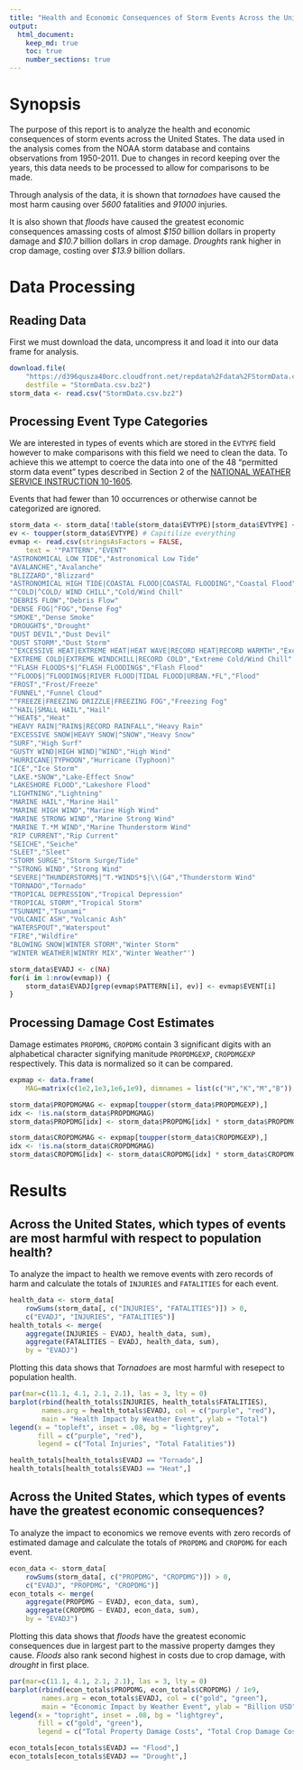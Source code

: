 ```yaml
---
title: "Health and Economic Consequences of Storm Events Across the United States (1950-2011)"
output: 
  html_document:
    keep_md: true
    toc: true
    number_sections: true
---
```


# Synopsis

The purpose of this report is to analyze the health and economic consequences of storm events across the United States.  The data used in the analysis comes from the NOAA storm database and contains observations from 1950-2011.  Due to changes in record keeping over the years, this data needs to be processed to allow for comparisons to be made.

Through analysis of the data, it is shown that *tornadoes* have caused the most harm causing over *5600* fatalities and *91000* injuries.

It is also shown that *floods* have caused the greatest economic consequences amassing costs of almost *$150* billion dollars in property damage and *$10.7* billion dollars in crop damage. *Droughts* rank higher in crop damage, costing over *$13.9* billion dollars.

# Data Processing

## Reading Data

First we must download the data, uncompress it and load it into our data frame for analysis.

```r
download.file(
    "https://d396qusza40orc.cloudfront.net/repdata%2Fdata%2FStormData.csv.bz2",
    destfile = "StormData.csv.bz2")
storm_data <- read.csv("StormData.csv.bz2")
```

## Processing Event Type Categories

We are interested in types of events which are stored in the `EVTYPE` field however to make comparisons with this field we need to clean the data.  To achieve this we attempt to coerce the data into one of the 48 "permitted storm data event" types described in Section 2 of the [NATIONAL WEATHER SERVICE INSTRUCTION 10-1605](https://d396qusza40orc.cloudfront.net/repdata%2Fpeer2_doc%2Fpd01016005curr.pdf).

Events that had fewer than 10 occurrences or otherwise cannot be categorized are ignored.

```r
storm_data <- storm_data[!table(storm_data$EVTYPE)[storm_data$EVTYPE] < 10,]
ev <- toupper(storm_data$EVTYPE) # Capitilize everything
evmap <- read.csv(stringsAsFactors = FALSE,
    text = '"PATTERN","EVENT"
"ASTRONOMICAL LOW TIDE","Astronomical Low Tide"
"AVALANCHE","Avalanche"
"BLIZZARD","Blizzard"
"ASTRONOMICAL HIGH TIDE|COASTAL FLOOD|COASTAL FLOODING","Coastal Flood"
"^COLD|^COLD/ WIND CHILL","Cold/Wind Chill"
"DEBRIS FLOW","Debris Flow"
"DENSE FOG|^FOG","Dense Fog"
"SMOKE","Dense Smoke"
"DROUGHT$","Drought"
"DUST DEVIL","Dust Devil"
"DUST STORM","Dust Storm"
"^EXCESSIVE HEAT|EXTREME HEAT|HEAT WAVE|RECORD HEAT|RECORD WARMTH","Excessive Heat"
"EXTREME COLD|EXTREME WINDCHILL|RECORD COLD","Extreme Cold/Wind Chill"
"^FLASH FLOODS*$|^FLASH FLOODING$","Flash Flood"
"^FLOOD$|^FLOODING$|RIVER FLOOD|TIDAL FLOOD|URBAN.*FL","Flood"
"FROST","Frost/Freeze"
"FUNNEL","Funnel Cloud"
"^FREEZE|FREEZING DRIZZLE|FREEZING FOG","Freezing Fog"
"^HAIL|SMALL HAIL","Hail"
"^HEAT$","Heat"
"HEAVY RAIN|^RAIN$|RECORD RAINFALL","Heavy Rain"
"EXCESSIVE SNOW|HEAVY SNOW|^SNOW","Heavy Snow"
"SURF","High Surf"
"GUSTY WIND|HIGH WIND|^WIND","High Wind"
"HURRICANE|TYPHOON","Hurricane (Typhoon)"
"ICE","Ice Storm"
"LAKE.*SNOW","Lake-Effect Snow"
"LAKESHORE FLOOD","Lakeshore Flood"
"LIGHTNING","Lightning"
"MARINE HAIL","Marine Hail"
"MARINE HIGH WIND","Marine High Wind"
"MARINE STRONG WIND","Marine Strong Wind"
"MARINE T.*M WIND","Marine Thunderstorm Wind"
"RIP CURRENT","Rip Current"
"SEICHE","Seiche"
"SLEET","Sleet"
"STORM SURGE","Storm Surge/Tide"
"^STRONG WIND","Strong Wind"
"SEVERE|^THUNDERSTORM$|^T.*WINDS*$|\\(G4","Thunderstorm Wind"
"TORNADO","Tornado"
"TROPICAL DEPRESSION","Tropical Depression"
"TROPICAL STORM","Tropical Storm"
"TSUNAMI","Tsunami"
"VOLCANIC ASH","Volcanic Ash"
"WATERSPOUT","Waterspout"
"FIRE","Wildfire"
"BLOWING SNOW|WINTER STORM","Winter Storm"
"WINTER WEATHER|WINTRY MIX","Winter Weather"')

storm_data$EVADJ <- c(NA)
for(i in 1:nrow(evmap)) {
    storm_data$EVADJ[grep(evmap$PATTERN[i], ev)] <- evmap$EVENT[i]
}
```

## Processing Damage Cost Estimates

Damage estimates `PROPDMG`, `CROPDMG` contain 3 significant digits with an alphabetical character signifying manitude `PROPDMGEXP`, `CROPDMGEXP` respectively.  This data is normalized so it can be compared.

```r
expmap <- data.frame(
    MAG=matrix(c(1e2,1e3,1e6,1e9), dimnames = list(c("H","K","M","B"))))

storm_data$PROPDMGMAG <- expmap[toupper(storm_data$PROPDMGEXP),]
idx <- !is.na(storm_data$PROPDMGMAG)
storm_data$PROPDMG[idx] <- storm_data$PROPDMG[idx] * storm_data$PROPDMGMAG[idx]

storm_data$CROPDMGMAG <- expmap[toupper(storm_data$CROPDMGEXP),]
idx <- !is.na(storm_data$CROPDMGMAG)
storm_data$CROPDMG[idx] <- storm_data$CROPDMG[idx] * storm_data$CROPDMGMAG[idx]
```

# Results

## Across the United States, which types of events are most harmful with respect to population health?

To analyze the impact to health we remove events with zero records of harm and calculate the totals of `INJURIES` and `FATALITIES` for each event.

```r
health_data <- storm_data[
    rowSums(storm_data[, c("INJURIES", "FATALITIES")]) > 0,
    c("EVADJ", "INJURIES", "FATALITIES")]
health_totals <- merge(
    aggregate(INJURIES ~ EVADJ, health_data, sum),
    aggregate(FATALITIES ~ EVADJ, health_data, sum),
    by = "EVADJ")
```

Plotting this data shows that *Tornadoes* are most harmful with resepect to population health.

```r
par(mar=c(11.1, 4.1, 2.1, 2.1), las = 3, lty = 0)
barplot(rbind(health_totals$INJURIES, health_totals$FATALITIES),
        names.arg = health_totals$EVADJ, col = c("purple", "red"),
        main = "Health Impact by Weather Event", ylab = "Total")
legend(x = "topleft", inset = .08, bg = "lightgrey",
       fill = c("purple", "red"),
       legend = c("Total Injuries", "Total Fatalities"))

health_totals[health_totals$EVADJ == "Tornado",]
health_totals[health_totals$EVADJ == "Heat",]
```

## Across the United States, which types of events have the greatest economic consequences?

To analyze the impact to economics we remove events with zero records of estimated damage and calculate the totals of `PROPDMG` and `CROPDMG` for each event.

```r
econ_data <- storm_data[
    rowSums(storm_data[, c("PROPDMG", "CROPDMG")]) > 0,
    c("EVADJ", "PROPDMG", "CROPDMG")]
econ_totals <- merge(
    aggregate(PROPDMG ~ EVADJ, econ_data, sum),
    aggregate(CROPDMG ~ EVADJ, econ_data, sum),
    by = "EVADJ")
```

Plotting this data shows that *floods* have the greatest economic consequences due in largest part to the massive property damges they cause. *Floods* also rank second highest in costs due to crop damage, with *drought* in first place.

```r
par(mar=c(11.1, 4.1, 2.1, 2.1), las = 3, lty = 0)
barplot(rbind(econ_totals$PROPDMG, econ_totals$CROPDMG) / 1e9,
        names.arg = econ_totals$EVADJ, col = c("gold", "green"),
        main = "Economic Impact by Weather Event", ylab = "Billion USD")
legend(x = "topright", inset = .08, bg = "lightgrey",
       fill = c("gold", "green"),
       legend = c("Total Property Damage Costs", "Total Crop Damage Costs"))

econ_totals[econ_totals$EVADJ == "Flood",]
econ_totals[econ_totals$EVADJ == "Drought",]
```
